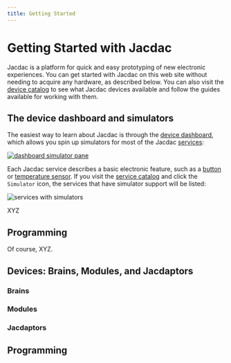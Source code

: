 ```yaml
---
title: Getting Started
---
```


# Getting Started with Jacdac

Jacdac is a platform for quick and easy prototyping of new
electronic experiences. You can get started with Jacdac on this 
web site without needing to acquire any hardware, as described
below. You can also visit the [device catalog](/devices) to see
what Jacdac devices available and follow the guides available for
working with them.

## The device dashboard and simulators

The easiest way to learn about Jacdac is through the [device dashboard](/dashboard),
which allows you spin up simulators for most of the Jacdac [services](/services):

[![dashboard simulator pane](/start/dashboardSimulators.png)](/dashboard)

Each Jacdac service describes a basic electronic feature, such as a
[button](/services/button) or [temperature sensor](/services/temperature).
If you visit the [service catalog](/services) and click the `Simulator`
icon, the services that have simulator support will be listed:

![services with simulators](/start/searchSimulators.png)

XYZ


## Programming

Of course, XYZ.

## Devices: Brains, Modules, and Jacdaptors

### Brains

### Modules

### Jacdaptors

## Programming



